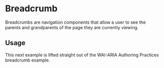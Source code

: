 

<Meta title="Components/Breadcrumb" component={Breadcrumb} />

# Breadcrumb

Breadcrumbs are navigation components that allow a user to see the parents and grandparents of the
page they are currently viewing.

## Usage

This next example is lifted straight out of the WAI-ARIA Authoring Practices breadcrumb example.

<Story name="Basic/ARIAExample">
  <div style={{ width: '100%', display: 'flex', justifyContent: 'space-around', }}>
    <Breadcrumb links={[
        {
          href: '../..',
          text: 'WAI-ARIA Authoring Practices 1.1',
        },
        {
          href: '../../#aria_ex',
          text: 'Design Patterns',
        },
        {
          href: '../../#breadcrumb',
          text: 'Breadcrumb Pattern',
        },
        {
          href: './index.html',
          text: 'Breadcrumb Example',
          isCurrentPage: true,
        },]} />
  </div>
</Story>

<Props of={Breadcrumb} />
